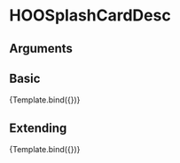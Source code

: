 
<Meta title="Molecules/Card-Elements/HOOSplashCardDesc" component={HOOSplashCardDesc}/>

# HOOSplashCardDesc


## Arguments

<ArgsTable of={HOOSplashCardDesc} />


## Basic
<Canvas>
  <Story 
    name="Basic"
    args = { 
      { description: "Splash Card Description" }
    }>
    {Template.bind({})}
  </Story>
</Canvas>

## Extending
<Canvas>
  <Story 
    name="Extending"
    args = { 
     { description: "Splash Card Description", rootElementAttributes: { style: { backgroundColor: "red" } }}
    }>
    {Template.bind({})}
  </Story>
</Canvas>
